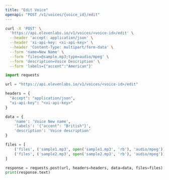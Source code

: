 ```yaml
---
title: "Edit Voice"
openapi: "POST /v1/voices/{voice_id}/edit"
---
```


<RequestExample>

```Bash Curl
curl -X 'POST' \
  'https://api.elevenlabs.io/v1/voices/<voice-id>/edit' \
  --header 'accept: application/json' \
  --header 'xi-api-key: <xi-api-key>' \
  --header 'Content-Type: multipart/form-data' \
  --form 'name=New Name' \
  --form 'files=@sample.mp3;type=audio/mpeg' \
  --form 'description=Voice Description' \
  --form 'labels={"accent":"American"}'
```

```Python Python
import requests

url = "https://api.elevenlabs.io/v1/voices/<voice-id>/edit"

headers = {
  "Accept": "application/json",
  "xi-api-key": "<xi-api-key>"
}

data = {
    'name': 'Voice New name',
    'labels': '{"accent": "British"}',
    'description': 'Voice description'
}

files = [
    ('files', ('sample1.mp3', open('sample1.mp3', 'rb'), 'audio/mpeg')),
    ('files', ('sample2.mp3', open('sample2.mp3', 'rb'), 'audio/mpeg'))
]

response = requests.post(url, headers=headers, data=data, files=files)
print(response.text)
```

</RequestExample>